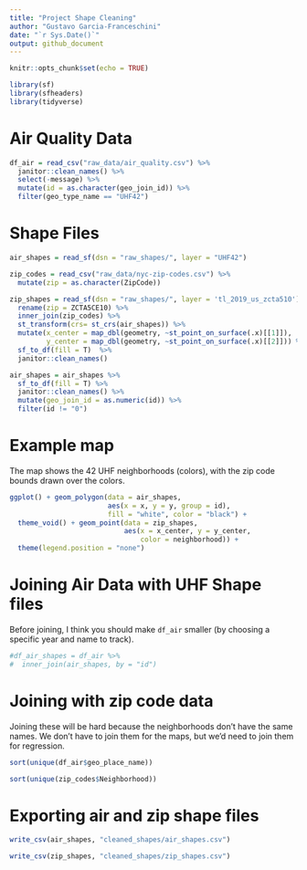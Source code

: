 ```yaml
---
title: "Project Shape Cleaning"
author: "Gustavo Garcia-Franceschini"
date: "`r Sys.Date()`"
output: github_document
---
```


```r
knitr::opts_chunk$set(echo = TRUE)
```

```r
library(sf)
library(sfheaders)
library(tidyverse)
```

# Air Quality Data

```r
df_air = read_csv("raw_data/air_quality.csv") %>%
  janitor::clean_names() %>%
  select(-message) %>%
  mutate(id = as.character(geo_join_id)) %>%
  filter(geo_type_name == "UHF42")
```

# Shape Files

```r
air_shapes = read_sf(dsn = "raw_shapes/", layer = "UHF42")
```

```r
zip_codes = read_csv("raw_data/nyc-zip-codes.csv") %>%
  mutate(zip = as.character(ZipCode))

zip_shapes = read_sf(dsn = "raw_shapes/", layer = 'tl_2019_us_zcta510') %>% 
  rename(zip = ZCTA5CE10) %>%
  inner_join(zip_codes) %>%
  st_transform(crs= st_crs(air_shapes)) %>%
  mutate(x_center = map_dbl(geometry, ~st_point_on_surface(.x)[[1]]),
         y_center = map_dbl(geometry, ~st_point_on_surface(.x)[[2]])) %>%
  sf_to_df(fill = T)  %>%
  janitor::clean_names()

air_shapes = air_shapes %>%
  sf_to_df(fill = T) %>%
  janitor::clean_names() %>%
  mutate(geo_join_id = as.numeric(id)) %>%
  filter(id != "0")
```

# Example map

The map shows the 42 UHF neighborhoods (colors), with the zip code bounds drawn over the colors.

```r
ggplot() + geom_polygon(data = air_shapes, 
                        aes(x = x, y = y, group = id), 
                        fill = "white", color = "black") + 
  theme_void() + geom_point(data = zip_shapes, 
                            aes(x = x_center, y = y_center, 
                                color = neighborhood)) + 
  theme(legend.position = "none")
```

# Joining Air Data with UHF Shape files 

Before joining, I think you should make `df_air` smaller (by choosing a specific year and name to track).

```r
#df_air_shapes = df_air %>%
#  inner_join(air_shapes, by = "id")
```

# Joining with zip code data

Joining these will be hard because the neighborhoods don't have the same names. We don't have to join them for the maps, but we'd need to join them for regression.

```r
sort(unique(df_air$geo_place_name))

sort(unique(zip_codes$Neighborhood))
```

# Exporting air and zip shape files

```r
write_csv(air_shapes, "cleaned_shapes/air_shapes.csv")

write_csv(zip_shapes, "cleaned_shapes/zip_shapes.csv")
```

